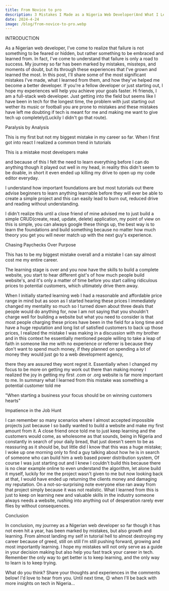 ```yaml
---
title: From Novice to pro
description: 3 Mistakes I Made as a Nigeria Web Developer(And What I Learned From Them)
date: 2024-4-24
image: /blog/from-novice-to-pro.webp
---
```


INTRODUCTION

As a Nigerian web developer, I've come to realize that failure is not something to be feared or hidden, but rather something to be embraced and learned from. In fact, I've come to understand that failure is only a road to success.
My journey so far has been marked by mistakes, missteps, and moments of doubt, but its through these experiences that I've grown and learned the most. In this post, I'll share some of the most significant mistakes I've made, what I learned from them, and how they've helped me become a better developer. If you're a fellow developer or just starting out, I hope my experiences will help you achieve your goals faster.
Hi friends, I am a full-stack web developer. Just getting into the field but seems like I have been in tech for the longest time, the problem with just starting out wether its music
or football
you are prone to mistakes and these mistakes have left me doubting if tech is meant for me and making me want to give tech up completely(Luckily I didn't go that route).

Paralysis by Analysis

This is my first but not my biggest mistake in my career so far. When I first got into react I realized a common trend in tutorials

This is a mistake most developers make

and because of this I felt the need to learn everything before I can do anything though it played out well in my head, in reality this didn't seem to be doable, in short it even ended up killing my drive to open up my code editor everyday.

I understand how important foundations are but most tutorials out there advise beginners to learn anything learnable before they will ever be able to create a simple project and this can easily lead to burn out, reduced drive and reading without understanding.

I didn't realize this until a close friend of mine advised me to just build a simple CRUD(create, read, update, delete) application, my point of view on this is simple, you can always google these things up, the best way is to learn the foundations and build something because no matter how much theory you get you will never match up with the next guy's experience.

Chasing Paychecks Over Purpose

This has to be my biggest mistake overall and a mistake I can say almost cost me my entire career.

The learning stage is over and you now have the skills to build a complete website, you start to hear different gist's of how much people build website's, and it's only a matter of time before you start calling ridiculous prices to potential customers, which ultimately drive them away.

When I initially started learning web I had a reasonable and affordable price range in mind but as soon as I started hearing these prices I immediately changed my mentality so much so I turned down about three deals that people would do anything for, now I am not saying that you shouldn't charge well for building a website but what you need to consider is that most people charging these prices have been in the field for a long time and have a huge reputation and long list of satisfied customers to back up those prices, I realized the mistake I was making in a discussion with my brother and in this context he essentially mentioned people willing to take a leap of faith in someone like me with no experience or referrer is because they don't want to spend much money, if they planned on spending a lot of money they would just go to a web development agency,

there they are assured they wont regret it. Essentially when I changed my focus to be more on getting my work out there than making money I realized the joy in getting my first .com or .org website is far more important to me. In summary what I learned from this mistake was something a potential customer told me

"When starting a business your focus should be on winning customers hearts"

Impatience in the Job Hunt

I can remember so many scenarios where I almost accepted impossible projects just because I so badly wanted to build a website and make my first amount from it. A close friend once told me to just keep learning and the customers would come, as wholesome as that sounds, being in Nigeria and constantly in search of your daily bread, that just doesn't seem to be as reassuring as it should be, but little did I know that this was a huge mistake; I woke up one morning only to find a guy talking about how he is in search of someone who can build him a web based power distribution system, Of course I was just starting out and I knew I couldn't build this because there is no clear example online to even understand the algorithm, let alone build it myself, luckily for me the project wasn't given to me but now looking back at that, I would have ended up returning the clients money and damaging my reputation. On a not-so-surprising note everyone else ran away from that project simply because it was not realistic. What I learned from this is just to keep on learning new and valuable skills in the industry someone always needs a website, rushing into anything out of desperation rarely ever flies by without consequences.

Conclusion

In conclusion, my journey as a Nigerian web developer so far though it has not even hit a year, has been marked by mistakes, but also growth and learning. From almost landing my self in tutorial hell to almost destroying my career because of greed, still on still I'm still pushing forward, growing and most importantly learning. I hope my mistakes will not only serve as a guide in your decision making but also help you fast track your career in tech. Remember the only way to get better is to keep learning, and the only way to learn is to keep trying.

What do you think? Share your thoughts and experiences in the comments below! I'd love to hear from you. Until next time, 😉 when I'll be back with more insights on tech in Nigeria…
